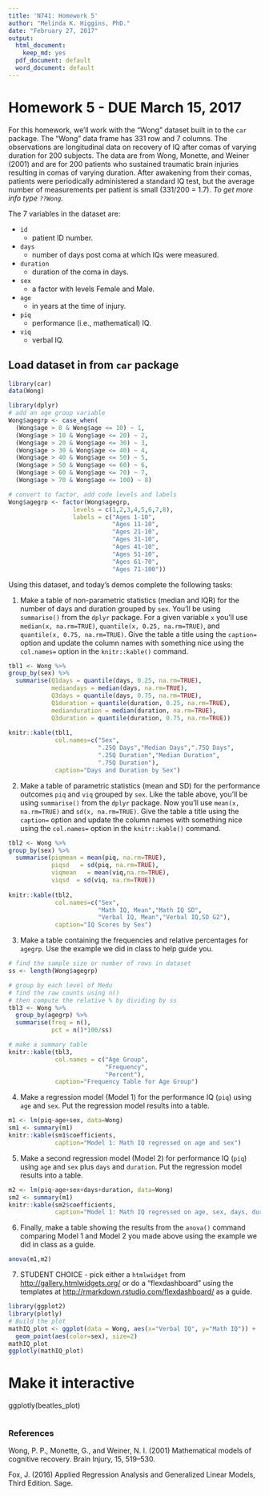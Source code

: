 ```yaml
---
title: 'N741: Homework 5'
author: "Melinda K. Higgins, PhD."
date: "February 27, 2017"
output:
  html_document:
    keep_md: yes
  pdf_document: default
  word_document: default
---
```


# Homework 5 - DUE March 15, 2017

For this homework, we'll work with the "Wong" dataset built in to the `car` package. The "Wong" data frame has 331 row and 7 columns. The observations are longitudinal data on recovery of IQ after comas of varying duration for 200 subjects. The data are from Wong, Monette, and Weiner (2001) and are for 200 patients who sustained traumatic brain injuries resulting in comas of varying duration. After awakening from their comas, patients were periodically administered a standard IQ test, but the average number of measurements per patient is small (331/200 = 1.7). *To get more info type `??Wong`.*

The 7 variables in the dataset are:

* `id`
    + patient ID number.
* `days`
    + number of days post coma at which IQs were measured.
* `duration`
    + duration of the coma in days.
* `sex`
    + a factor with levels Female and Male.
* `age`
    + in years at the time of injury.
* `piq`
    + performance (i.e., mathematical) IQ.
* `viq`
    + verbal IQ.

## Load dataset in from `car` package

```r
library(car)
data(Wong)

library(dplyr)
# add an age group variable
Wong$agegrp <- case_when(
  (Wong$age > 0 & Wong$age <= 10) ~ 1,
  (Wong$age > 10 & Wong$age <= 20) ~ 2,
  (Wong$age > 20 & Wong$age <= 30) ~ 3,
  (Wong$age > 30 & Wong$age <= 40) ~ 4,
  (Wong$age > 40 & Wong$age <= 50) ~ 5,
  (Wong$age > 50 & Wong$age <= 60) ~ 6,
  (Wong$age > 60 & Wong$age <= 70) ~ 7,
  (Wong$age > 70 & Wong$age <= 100) ~ 8)

# convert to factor, add code levels and labels
Wong$agegrp <- factor(Wong$agegrp,
                  levels = c(1,2,3,4,5,6,7,8),
                  labels = c("Ages 1-10",
                             "Ages 11-10",
                             "Ages 21-10",
                             "Ages 31-10",
                             "Ages 41-10",
                             "Ages 51-10",
                             "Ages 61-70",
                             "Ages 71-100"))
```

Using this dataset, and today's demos complete the following tasks:

1. Make a table of non-parametric statistics (median and IQR) for the number of days and duration grouped by `sex`. You'll be using `summarise()` from the `dplyr` package. For a given variable `x` you'll use `median(x, na.rm=TRUE)`, `quantile(x, 0.25, na.rm=TRUE)`, and `quantile(x, 0.75, na.rm=TRUE)`. Give the table a title using the `caption=` option and update the column names with something nice using the `col.names=` option in the `knitr::kable()` command. 

```r
tbl1 <- Wong %>%
group_by(sex) %>%
  summarise(Q1days = quantile(days, 0.25, na.rm=TRUE),
            mediandays = median(days, na.rm=TRUE),
            Q3days = quantile(days, 0.75, na.rm=TRUE),
            Q1duration = quantile(duration, 0.25, na.rm=TRUE),
            medianduration = median(duration, na.rm=TRUE),
            Q3duration = quantile(duration, 0.75, na.rm=TRUE))
  
knitr::kable(tbl1,
             col.names=c("Sex",
                         ".25Q Days","Median Days",".75Q Days",
                         ".25Q Duration","Median Duration",
                         ".75Q Duration"),
             caption="Days and Duration by Sex")

```

2.  Make a table of parametric statistics (mean and SD) for the performance outcomes `piq` and `viq` grouped by `sex`. Like the table above, you'll be using `summarise()` from the `dplyr` package. Now you'll use `mean(x, na.rm=TRUE)` and `sd(x, na.rm=TRUE)`. Give the table a title using the `caption=` option and update the column names with something nice using the `col.names=` option in the `knitr::kable()` command. 

```r
tbl2 <- Wong %>%
group_by(sex) %>%
  summarise(piqmean = mean(piq, na.rm=TRUE),
            piqsd   = sd(piq, na.rm=TRUE),
            viqmean   = mean(viq,na.rm=TRUE),
            viqsd  = sd(viq, na.rm=TRUE))
  
knitr::kable(tbl2,
             col.names=c("Sex",
                         "Math IQ, Mean","Math IQ SD",
                         "Verbal IQ, Mean","Verbal IQ,SD G2"),
             caption="IQ Scores by Sex")
```

3. Make a table containing the frequencies and relative percentages for `agegrp`. Use the example we did in class to help guide you.

```r
# find the sample size or number of rows in dataset
ss <- length(Wong$agegrp)

# group by each level of Medu
# find the raw counts using n()
# then compute the relative % by dividing by ss
tbl3 <- Wong %>%
  group_by(agegrp) %>%
  summarise(freq = n(),
            pct = n()*100/ss)

# make a summary table
knitr::kable(tbl3,
             col.names = c("Age Group",
                           "Frequency",
                           "Percent"),
             caption="Frequency Table for Age Group")
```

4. Make a regression model (Model 1) for the performance IQ (`piq`) using `age` and `sex`. Put the regression model results into a table.

```r
m1 <- lm(piq~age+sex, data=Wong)
sm1 <- summary(m1)
knitr::kable(sm1$coefficients,
             caption="Model 1: Math IQ regressed on age and sex")
```

5. Make a second regression model (Model 2) for performance IQ (`piq`) using `age` and `sex` plus `days` and `duration`. Put the regression model results into a table.

```r
m2 <- lm(piq~age+sex+days+duration, data=Wong)
sm2 <- summary(m1)
knitr::kable(sm2$coefficients,
             caption="Model 1: Math IQ regressed on age, sex, days, duration")
```

6. Finally, make a table showing the results from the `anova()` command comparing Model 1 and Model 2 you made above using the example we did in class as a guide. 

```r
anova(m1,m2)
```

7. STUDENT CHOICE - pick either a `htmlwidget` from [http://gallery.htmlwidgets.org/](http://gallery.htmlwidgets.org/) or do a "flexdashboard" using the templates at [http://rmarkdown.rstudio.com/flexdashboard/](http://rmarkdown.rstudio.com/flexdashboard/) as a guide.

```r
library(ggplot2)
library(plotly)
# Build the plot
mathIQ_plot <- ggplot(data = Wong, aes(x="Verbal IQ", y="Math IQ")) + 
  geom_point(aes(color=sex), size=2)
mathIQ_plot
ggplotly(mathIQ_plot)
```

# Make it interactive

ggplotly(beatles_plot)

```

```



### References

Wong, P. P., Monette, G., and Weiner, N. I. (2001) Mathematical models of cognitive recovery. Brain Injury, 15, 519–530.

Fox, J. (2016) Applied Regression Analysis and Generalized Linear Models, Third Edition. Sage.